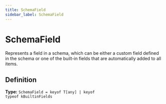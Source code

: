 ```yaml
---
title: SchemaField
sidebar_label: SchemaField
---
```


# SchemaField

Represents a field in a schema, which can be either a custom field defined
in the schema or one of the built-in fields that are automatically added to
all items.

## Definition

**Type:** <code>SchemaField = keyof T[any] | keyof typeof kBuiltinFields</code>


